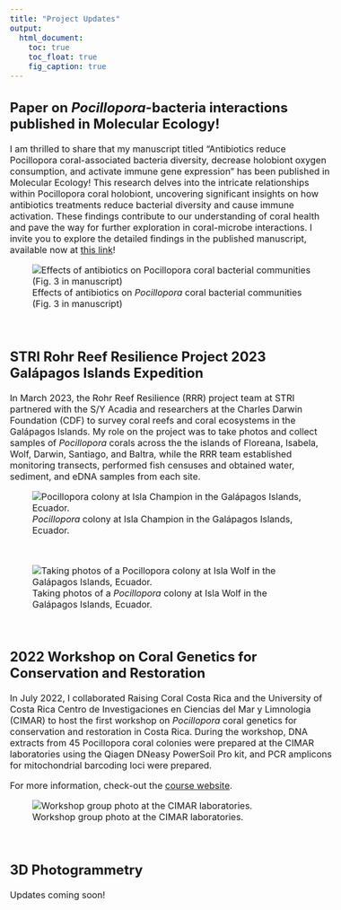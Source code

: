 ```yaml
---
title: "Project Updates"
output:  
  html_document:  
    toc: true  
    toc_float: true  
    fig_caption: true
---
```

<style type="text/css">

body, td {
   font-size: 16px;
}
</style>

## Paper on *Pocillopora*-bacteria interactions published in Molecular Ecology!

I am thrilled to share that my manuscript titled "Antibiotics reduce Pocillopora coral-associated bacteria diversity, decrease holobiont oxygen consumption, and activate immune gene expression" has been published in Molecular Ecology! This research delves into the intricate relationships within Pocillopora coral holobiont, uncovering significant insights on how antibiotics treatments reduce bacterial diversity and cause immune activation. These findings contribute to our understanding of coral health and pave the way for further exploration in coral-microbe interactions. I invite you to explore the detailed findings in the published manuscript, available now at [this link](https://doi.org/10.1111/mec.17049)!

![Effects of antibiotics on *Pocillopora* coral bacterial communities (Fig. 3 in manuscript)](./images/Fig3_ABC.JPG) 

\ 

## STRI Rohr Reef Resilience Project 2023 Galápagos Islands Expedition

In March 2023, the Rohr Reef Resilience (RRR) project team at STRI partnered with the S/Y Acadia and researchers at the Charles Darwin Foundation (CDF) to survey coral reefs and coral ecosystems in the Galápagos Islands. My role on the project was to take photos and collect samples of *Pocillopora* corals across the the islands of Floreana, Isabela, Wolf, Darwin, Santiago, and Baltra, while the RRR team established monitoring transects, performed fish censuses and obtained water, sediment, and eDNA samples from each site.

![*Pocillopora* colony at Isla Champion in the Galápagos Islands, Ecuador.](./images/Pocillopora_805_Champion.JPG) 

\ 

![Taking photos of a *Pocillopora* colony at Isla Wolf in the Galápagos Islands, Ecuador.](./images/Mike_Wolf_Transect-10.JPG) 

\ 

## 2022 Workshop on Coral Genetics for Conservation and Restoration

In July 2022, I collaborated Raising Coral Costa Rica and the University of Costa Rica Centro de Investigaciones en Ciencias del Mar y Limnologia (CIMAR) to host the first workshop on *Pocillopora* coral genetics for conservation and restoration in Costa Rica. During the workshop, DNA extracts from 45 Pocillopora coral colonies were prepared at the CIMAR laboratories using the Qiagen DNeasy PowerSoil Pro kit, and PCR amplicons for mitochondrial barcoding loci were prepared.

For more information, check-out the [course website](https://michaeltconnelly.github.io/RaisingCoral_CoralGeneticsWorkshop_2022/).

![Workshop group photo at the CIMAR laboratories.](./images/RCCR_workshop_group_photo.JPG) 

\ 

## 3D Photogrammetry

Updates coming soon! 

<script src="https://embed.github.com/view/3d/michaeltconnelly/michaeltconnelly.github.io/3dmodels/Perlas_Pocillopora_Model1_100K.stl?height=500&width=720"></script>

